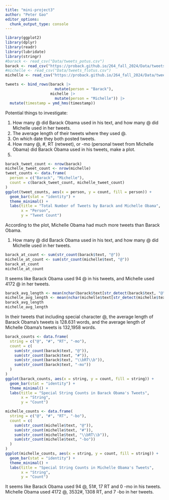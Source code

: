 ```yaml
---
title: "mini-project3"
author: "Peter Gao"
editor_options: 
  chunk_output_type: console
---
```


```r
library(ggplot2)
library(dplyr)
library(readr)
library(lubridate)
library(stringr)
#barack <- read_csv("Data/tweets_potus.csv") 
barack <- read_csv("https://proback.github.io/264_fall_2024/Data/tweets_potus.csv")
#michelle <- read_csv("Data/tweets_flotus.csv") 
michelle <- read_csv("https://proback.github.io/264_fall_2024/Data/tweets_flotus.csv")

tweets <- bind_rows(barack |>
                      mutate(person = "Barack"),
                    michelle |>
                      mutate(person = "Michelle")) |>
  mutate(timestamp = ymd_hms(timestamp))

```

Potential things to investigate:

1. How many @ did Barack Obama used in his text, and how many @ did Michelle used in her tweets.
2. The average length of their tweets where they used @.
3. On which date they both posted tweets.
4. How many @, #, RT (retweet), or -mo (personal tweet from Michelle Obama) did Barack Obama used in his tweets, make a plot.
5. 
```r
barack_tweet_count <- nrow(barack)
michelle_tweet_count <- nrow(michelle)
tweet_counts <- data.frame(
  person = c("Barack", "Michelle"),
  count = c(barack_tweet_count, michelle_tweet_count)
)
ggplot(tweet_counts, aes(x = person, y = count, fill = person)) +
  geom_bar(stat = "identity") +
  theme_minimal() +
  labs(title = "Total Number of Tweets by Barack and Michelle Obama",
       x = "Person",
       y = "Tweet Count")
```

According to the plot, Michelle Obama had much more tweets than Barack Obama. 

1. How many @ did Barack Obama used in his text, and how many @ did Michelle used in her tweets.
```r
barack_at_count <- sum(str_count(barack$text, "@"))
michelle_at_count <- sum(str_count(michelle$text, "@"))
barack_at_count
michelle_at_count

```
It seems like Barack Obama used 94 @ in his tweets, and Michelle used 4172 @ in her tweets.



```r

barack_avg_length <- mean(nchar(barack$text[str_detect(barack$text, "@")]))
michelle_avg_length <- mean(nchar(michelle$text[str_detect(michelle$text, "@")]))
barack_avg_length
michelle_avg_length
```

In their tweets that including special character @, the average length of Barack Obama's tweets is 128.631 words, and the average length of Michelle Obama's tweets is 132,1958 words.

```r
barack_counts <- data.frame(
  string = c("@", "#", "RT", "-mo"),
  count = c(
    sum(str_count(barack$text, "@")),
    sum(str_count(barack$text, "#")),
    sum(str_count(barack$text, "\\bRT\\b")), 
    sum(str_count(barack$text, "-mo")) 
  )
)
ggplot(barack_counts, aes(x = string, y = count, fill = string)) +
  geom_bar(stat = "identity") +
  theme_minimal() +
  labs(title = "Special String Counts in Barack Obama's Tweets",
       x = "String",
       y = "Count") 
```

```r
michelle_counts <- data.frame(
  string = c("@", "#", "RT", "-bo"),
  count = c(
    sum(str_count(michelle$text, "@")),
    sum(str_count(michelle$text, "#")),
    sum(str_count(michelle$text, "\\bRT\\b")), 
    sum(str_count(michelle$text, "-bo")) 
  )
)
ggplot(michelle_counts, aes(x = string, y = count, fill = string)) +
  geom_bar(stat = "identity") +
  theme_minimal() +
  labs(title = "Special String Counts in Michelle Obama's Tweets",
       x = "String",
       y = "Count")
```

It seems like Barack Obama used 94 @, 51#, 17 RT and 0 -mo in his tweets. Michelle Obama used 4172 @, 3532#, 1308 RT, and 7 -bo in her tweets. 